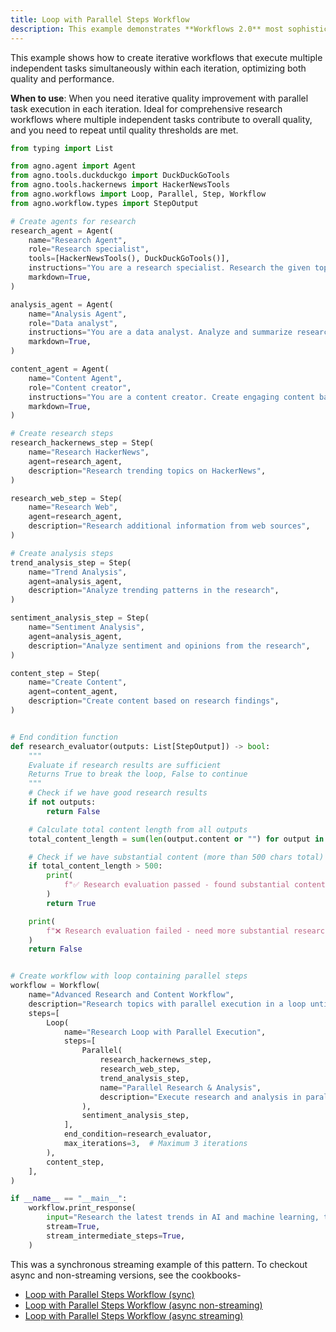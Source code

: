 ```yaml
---
title: Loop with Parallel Steps Workflow
description: This example demonstrates **Workflows 2.0** most sophisticated pattern combining loop execution with parallel processing and real-time streaming.
---
```


This example shows how to create iterative 
workflows that execute multiple independent tasks simultaneously within each iteration, 
optimizing both quality and performance.

**When to use**: When you need iterative quality improvement with parallel task execution 
in each iteration. Ideal for comprehensive research workflows where multiple independent 
tasks contribute to overall quality, and you need to repeat until quality thresholds are met.

```python loop_with_parallel_steps_stream.py
from typing import List

from agno.agent import Agent
from agno.tools.duckduckgo import DuckDuckGoTools
from agno.tools.hackernews import HackerNewsTools
from agno.workflows import Loop, Parallel, Step, Workflow
from agno.workflow.types import StepOutput

# Create agents for research
research_agent = Agent(
    name="Research Agent",
    role="Research specialist",
    tools=[HackerNewsTools(), DuckDuckGoTools()],
    instructions="You are a research specialist. Research the given topic thoroughly.",
    markdown=True,
)

analysis_agent = Agent(
    name="Analysis Agent",
    role="Data analyst",
    instructions="You are a data analyst. Analyze and summarize research findings.",
    markdown=True,
)

content_agent = Agent(
    name="Content Agent",
    role="Content creator",
    instructions="You are a content creator. Create engaging content based on research.",
    markdown=True,
)

# Create research steps
research_hackernews_step = Step(
    name="Research HackerNews",
    agent=research_agent,
    description="Research trending topics on HackerNews",
)

research_web_step = Step(
    name="Research Web",
    agent=research_agent,
    description="Research additional information from web sources",
)

# Create analysis steps
trend_analysis_step = Step(
    name="Trend Analysis",
    agent=analysis_agent,
    description="Analyze trending patterns in the research",
)

sentiment_analysis_step = Step(
    name="Sentiment Analysis",
    agent=analysis_agent,
    description="Analyze sentiment and opinions from the research",
)

content_step = Step(
    name="Create Content",
    agent=content_agent,
    description="Create content based on research findings",
)


# End condition function
def research_evaluator(outputs: List[StepOutput]) -> bool:
    """
    Evaluate if research results are sufficient
    Returns True to break the loop, False to continue
    """
    # Check if we have good research results
    if not outputs:
        return False

    # Calculate total content length from all outputs
    total_content_length = sum(len(output.content or "") for output in outputs)

    # Check if we have substantial content (more than 500 chars total)
    if total_content_length > 500:
        print(
            f"✅ Research evaluation passed - found substantial content ({total_content_length} chars total)"
        )
        return True

    print(
        f"❌ Research evaluation failed - need more substantial research (current: {total_content_length} chars)"
    )
    return False


# Create workflow with loop containing parallel steps
workflow = Workflow(
    name="Advanced Research and Content Workflow",
    description="Research topics with parallel execution in a loop until conditions are met, then create content",
    steps=[
        Loop(
            name="Research Loop with Parallel Execution",
            steps=[
                Parallel(
                    research_hackernews_step,
                    research_web_step,
                    trend_analysis_step,
                    name="Parallel Research & Analysis",
                    description="Execute research and analysis in parallel for efficiency",
                ),
                sentiment_analysis_step,
            ],
            end_condition=research_evaluator,
            max_iterations=3,  # Maximum 3 iterations
        ),
        content_step,
    ],
)

if __name__ == "__main__":
    workflow.print_response(
        input="Research the latest trends in AI and machine learning, then create a summary",
        stream=True,
        stream_intermediate_steps=True,
    )
```

This was a synchronous streaming example of this pattern. To checkout async and non-streaming versions, see the cookbooks-
- [Loop with Parallel Steps Workflow (sync)](https://github.com/agno-agi/agno/tree/main/cookbook/workflows/03_workflows_loop_execution/sync/loop_with_parallel_steps.py)
- [Loop with Parallel Steps Workflow (async non-streaming)](https://github.com/agno-agi/agno/tree/main/cookbook/workflows/03_workflows_loop_execution/async/loop_with_parallel_steps.py)
- [Loop with Parallel Steps Workflow (async streaming)](https://github.com/agno-agi/agno/tree/main/cookbook/workflows/03_workflows_loop_execution/async/loop_with_parallel_steps_stream.py)